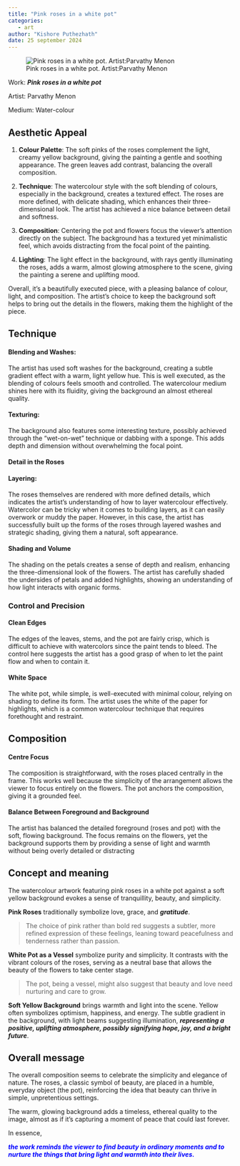 ```yaml
---
title: "Pink roses in a white pot"
categories: 
   - art
author: "Kishore Puthezhath"
date: 25 september 2024
---
```


![Pink roses in a white pot. Artist:Parvathy Menon](images/IMG_5406.jpeg)

Work: ***Pink roses in a white pot***

Artist: Parvathy Menon

Medium: Water-colour

## **Aesthetic Appeal**

1.  **Colour Palette**: The soft pinks of the roses complement the light, creamy yellow background, giving the painting a gentle and soothing appearance. The green leaves add contrast, balancing the overall composition.

2.  **Technique**: The watercolour style with the soft blending of colours, especially in the background, creates a textured effect. The roses are more defined, with delicate shading, which enhances their three-dimensional look. The artist has achieved a nice balance between detail and softness.

3.  **Composition**: Centering the pot and flowers focus the viewer’s attention directly on the subject. The background has a textured yet minimalistic feel, which avoids distracting from the focal point of the painting.

4.  **Lighting**: The light effect in the background, with rays gently illuminating the roses, adds a warm, almost glowing atmosphere to the scene, giving the painting a serene and uplifting mood.

Overall, it’s a beautifully executed piece, with a pleasing balance of colour, light, and composition. The artist’s choice to keep the background soft helps to bring out the details in the flowers, making them the highlight of the piece.

## Technique

#### **Blending and Washes**: 

The artist has used soft washes for the background, creating a subtle gradient effect with a warm, light yellow hue. This is well executed, as the blending of colours feels smooth and controlled. The watercolour medium shines here with its fluidity, giving the background an almost ethereal quality.

#### **Texturing**: 

The background also features some interesting texture, possibly achieved through the "wet-on-wet" technique or dabbing with a sponge. This adds depth and dimension without overwhelming the focal point.

#### **Detail in the Roses**

#### **Layering**: 

The roses themselves are rendered with more defined details, which indicates the artist’s understanding of how to layer watercolour effectively. Watercolor can be tricky when it comes to building layers, as it can easily overwork or muddy the paper. However, in this case, the artist has successfully built up the forms of the roses through layered washes and strategic shading, giving them a natural, soft appearance.

#### **Shading and Volume**

The shading on the petals creates a sense of depth and realism, enhancing the three-dimensional look of the flowers. The artist has carefully shaded the undersides of petals and added highlights, showing an understanding of how light interacts with organic forms.

### **Control and Precision**

#### **Clean Edges**

The edges of the leaves, stems, and the pot are fairly crisp, which is difficult to achieve with watercolors since the paint tends to bleed. The control here suggests the artist has a good grasp of when to let the paint flow and when to contain it.

#### **White Space**

The white pot, while simple, is well-executed with minimal colour, relying on shading to define its form. The artist uses the white of the paper for highlights, which is a common watercolour technique that requires forethought and restraint.

## **Composition**

#### **Centre Focus** 

The composition is straightforward, with the roses placed centrally in the frame. This works well because the simplicity of the arrangement allows the viewer to focus entirely on the flowers. The pot anchors the composition, giving it a grounded feel.

#### **Balance Between Foreground and Background**

The artist has balanced the detailed foreground (roses and pot) with the soft, flowing background. The focus remains on the flowers, yet the background supports them by providing a sense of light and warmth without being overly detailed or distracting

## Concept and meaning

The watercolour artwork featuring pink roses in a white pot against a soft yellow background evokes a sense of tranquillity, beauty, and simplicity.

**Pink Roses** traditionally symbolize love, grace, and ***gratitude***.

> The choice of pink rather than bold red suggests a subtler, more refined expression of these feelings, leaning toward peacefulness and tenderness rather than passion.

**White Pot as a Vessel** symbolize purity and simplicity. It contrasts with the vibrant colours of the roses, serving as a neutral base that allows the beauty of the flowers to take center stage.

> The pot, being a vessel, might also suggest that beauty and love need nurturing and care to grow.

**Soft Yellow Background** brings warmth and light into the scene. Yellow often symbolizes optimism, happiness, and energy. The subtle gradient in the background, with light beams suggesting illumination, ***representing a positive, uplifting atmosphere, possibly signifying hope, joy, and a bright future***.

::: callout-important
## Overall message

The overall composition seems to celebrate the simplicity and elegance of nature. The roses, a classic symbol of beauty, are placed in a humble, everyday object (the pot), reinforcing the idea that beauty can thrive in simple, unpretentious settings.

The warm, glowing background adds a timeless, ethereal quality to the image, almost as if it's capturing a moment of peace that could last forever.
:::

In essence,

[***the work reminds the viewer to find beauty in ordinary moments and to nurture the things that bring light and warmth into their lives.***]{style="color: blue"}
